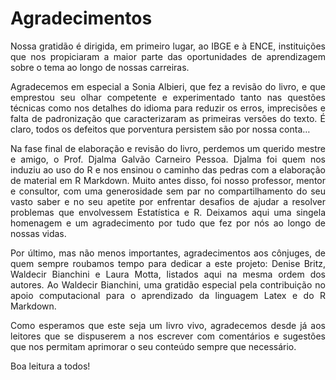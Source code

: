 # Agradecimentos {-}
<div style="text-align: justify">
Nossa gratidão é dirigida, em primeiro lugar, ao IBGE e à ENCE, instituições que nos propiciaram a maior parte das oportunidades de aprendizagem sobre o tema ao longo de nossas carreiras.

Agradecemos em especial a Sonia Albieri, que fez a revisão do livro, e que emprestou seu olhar competente e experimentado tanto nas questões técnicas como nos detalhes do idioma para reduzir os erros, imprecisões e falta de padronização que caracterizaram as primeiras versões do texto. É claro, todos os defeitos que porventura persistem são por nossa conta...

Na fase final de elaboração e revisão do livro, perdemos um querido mestre e amigo, o Prof. Djalma Galvão Carneiro Pessoa. Djalma foi quem nos induziu ao uso do R e nos ensinou o caminho das pedras com a elaboração de material em R Markdown. Muito antes disso, foi nosso professor, mentor e consultor, com uma generosidade sem par no compartilhamento do seu vasto saber e no seu apetite por enfrentar desafios de ajudar a resolver problemas que envolvessem Estatística e R. Deixamos aqui uma singela homenagem e um agradecimento por tudo que fez por nós ao longo de nossas vidas.

Por último, mas não menos importantes, agradecimentos aos cônjuges, de quem sempre roubamos tempo para dedicar a este projeto: Denise Britz, Waldecir Bianchini e Laura Motta, listados aqui na mesma ordem dos autores. Ao Waldecir Bianchini, uma gratidão especial pela contribuição no apoio computacional para o aprendizado da linguagem Latex e do R Markdown.

Como esperamos que este seja um livro vivo, agradecemos desde já aos leitores que se dispuserem a nos escrever com comentários e sugestões que nos permitam aprimorar o seu conteúdo sempre que necessário.

Boa leitura a todos!
